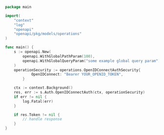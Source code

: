 ```go showLineNumbers copy filename="Open Id Connect Auth usage example"
package main

import(
	"context"
	"log"
	"openapi"
	"openapi/pkg/models/operations"
)

func main() {
    s := openapi.New(
        openapi.WithGlobalPathParam(100),
        openapi.WithGlobalQueryParam("some example global query param"),
    )
    operationSecurity := operations.OpenIDConnectAuthSecurity{
            OpenIDConnect: "Bearer YOUR_OPENID_TOKEN",
        }

    ctx := context.Background()
    res, err := s.Auth.OpenIDConnectAuth(ctx, operationSecurity)
    if err != nil {
        log.Fatal(err)
    }

    if res.Token != nil {
        // handle response
    }
}
```
